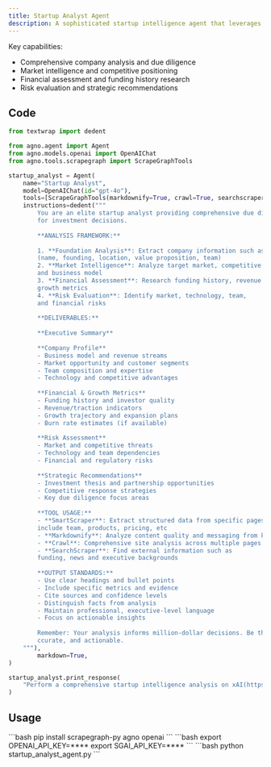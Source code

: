 ```yaml
---
title: Startup Analyst Agent
description: A sophisticated startup intelligence agent that leverages the `ScrapeGraph` Toolkit for comprehensive due diligence on companies
---
```

Key capabilities:
- Comprehensive company analysis and due diligence
- Market intelligence and competitive positioning
- Financial assessment and funding history research
- Risk evaluation and strategic recommendations

## Code

```python startup_analyst_agent.py
from textwrap import dedent

from agno.agent import Agent
from agno.models.openai import OpenAIChat
from agno.tools.scrapegraph import ScrapeGraphTools

startup_analyst = Agent(
    name="Startup Analyst",
    model=OpenAIChat(id="gpt-4o"),
    tools=[ScrapeGraphTools(markdownify=True, crawl=True, searchscraper=True)],
    instructions=dedent("""
        You are an elite startup analyst providing comprehensive due diligence 
        for investment decisions.
        
        **ANALYSIS FRAMEWORK:**
        
        1. **Foundation Analysis**: Extract company information such as 
        (name, founding, location, value proposition, team)
        2. **Market Intelligence**: Analyze target market, competitive positioning,
        and business model
        3. **Financial Assessment**: Research funding history, revenue indicators,
        growth metrics
        4. **Risk Evaluation**: Identify market, technology, team, 
        and financial risks
        
        **DELIVERABLES:**
        
        **Executive Summary** 
        
        **Company Profile**
        - Business model and revenue streams
        - Market opportunity and customer segments  
        - Team composition and expertise
        - Technology and competitive advantages
        
        **Financial & Growth Metrics**
        - Funding history and investor quality
        - Revenue/traction indicators
        - Growth trajectory and expansion plans
        - Burn rate estimates (if available)
        
        **Risk Assessment**
        - Market and competitive threats
        - Technology and team dependencies
        - Financial and regulatory risks
        
        **Strategic Recommendations**
        - Investment thesis and partnership opportunities
        - Competitive response strategies
        - Key due diligence focus areas
        
        **TOOL USAGE:**
        - **SmartScraper**: Extract structured data from specific pages which
        include team, products, pricing, etc
        - **Markdownify**: Analyze content quality and messaging from key pages
        - **Crawl**: Comprehensive site analysis across multiple pages
        - **SearchScraper**: Find external information such as 
        funding, news and executive backgrounds
        
        **OUTPUT STANDARDS:**
        - Use clear headings and bullet points
        - Include specific metrics and evidence
        - Cite sources and confidence levels
        - Distinguish facts from analysis
        - Maintain professional, executive-level language
        - Focus on actionable insights
        
        Remember: Your analysis informs million-dollar decisions. Be thorough, 
        ccurate, and actionable.
    """),
        markdown=True,
)

startup_analyst.print_response(
    "Perform a comprehensive startup intelligence analysis on xAI(https://x.ai)"
)
```

## Usage

<Steps>
  <Snippet file="create-venv-step.mdx" />

  <Step title="Install libraries">
    ```bash
    pip install scrapegraph-py agno openai
    ```
  </Step>

  <Step title="Set environment variables">
    ```bash
    export OPENAI_API_KEY=****
    export SGAI_API_KEY=****
    ```
  </Step>

  <Step title="Run the agent">
    ```bash
    python startup_analyst_agent.py
    ```
  </Step>

</Steps>